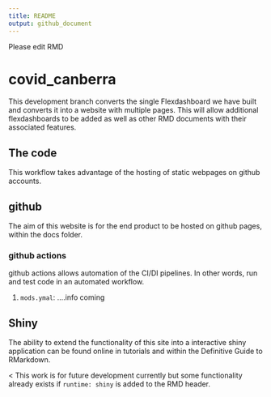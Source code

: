```yaml
---
title: README
output: github_document
---
```


Please edit RMD

# covid_canberra

This development branch converts the single Flexdashboard we have built and converts it into a website with multiple pages. This will allow additional flexdashboards to be added as well as other RMD documents with their associated features.

## The code

This workflow takes advantage of the hosting of static webpages on github accounts.

## github

The aim of this website is for the end product to be hosted on github pages, within the docs folder.

### github actions

github actions allows automation of the CI/DI pipelines. In other words, run and test code in an automated workflow.

1. `mods.ymal`: ....info coming

## Shiny

The ability to extend the functionality of this site into a interactive shiny application can be found online in tutorials and within the Definitive Guide to RMarkdown.

< This work is for future development currently but some functionality already exists if `runtime: shiny` is added to the RMD header.
</br>